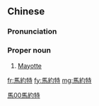 {{also|马约特}}
==Chinese==
{{zh-forms|s=马约特}}

===Pronunciation===
{{zh-pron
|m=Mǎyuētè
|cat=pn
}}

===Proper noun===
{{zh-proper noun}}

# [[Mayotte]]

[[Category:zh:Islands|馬00馬約特]]

[[fr:馬約特]]
[[fy:馬約特]]
[[mg:馬約特]]